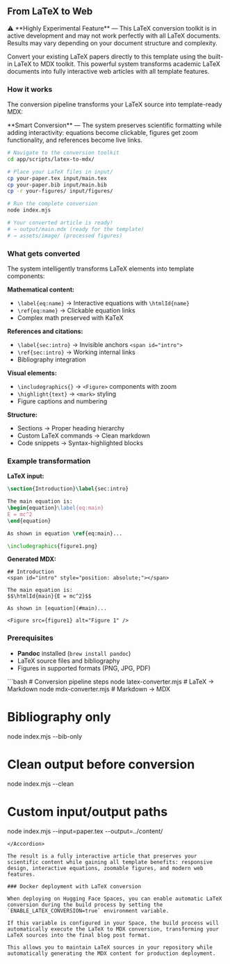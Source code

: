 
## From LaTeX to Web

<Note variant="warning">
⚠️ **Highly Experimental Feature** — This LaTeX conversion toolkit is in active development and may not work perfectly with all LaTeX documents. Results may vary depending on your document structure and complexity.
</Note>

Convert your existing LaTeX papers directly to this template using the built-in LaTeX to MDX toolkit. This powerful system transforms academic LaTeX documents into fully interactive web articles with all template features.

### How it works

The conversion pipeline transforms your LaTeX source into template-ready MDX:

<Note>
**Smart Conversion** — The system preserves scientific formatting while adding interactivity: equations become clickable, figures get zoom functionality, and references become live links.
</Note>

```bash
# Navigate to the conversion toolkit
cd app/scripts/latex-to-mdx/

# Place your LaTeX files in input/
cp your-paper.tex input/main.tex
cp your-paper.bib input/main.bib
cp -r your-figures/ input/figures/

# Run the complete conversion
node index.mjs

# Your converted article is ready!
# → output/main.mdx (ready for the template)
# → assets/image/ (processed figures)
```

### What gets converted

The system intelligently transforms LaTeX elements into template components:

**Mathematical content:**
- `\label{eq:name}` → Interactive equations with `\htmlId{name}`
- `\ref{eq:name}` → Clickable equation links
- Complex math preserved with KaTeX

**References and citations:**
- `\label{sec:intro}` → Invisible anchors `<span id="intro">`
- `\ref{sec:intro}` → Working internal links
- Bibliography integration

**Visual elements:**
- `\includegraphics{}` → `<Figure>` components with zoom
- `\highlight{text}` → `<mark>` styling  
- Figure captions and numbering

**Structure:**
- Sections → Proper heading hierarchy
- Custom LaTeX commands → Clean markdown
- Code snippets → Syntax-highlighted blocks

### Example transformation

**LaTeX input:**
```latex
\section{Introduction}\label{sec:intro}

The main equation is:
\begin{equation}\label{eq:main}
E = mc^2
\end{equation}

As shown in equation \ref{eq:main}...

\includegraphics{figure1.png}
```

**Generated MDX:**
```mdx
## Introduction
<span id="intro" style="position: absolute;"></span>

The main equation is:
$$\htmlId{main}{E = mc^2}$$

As shown in [equation](#main)...

<Figure src={figure1} alt="Figure 1" />
```

### Prerequisites

- **Pandoc** installed (`brew install pandoc`)
- LaTeX source files and bibliography
- Figures in supported formats (PNG, JPG, PDF)

<Accordion title="Advanced conversion options">
```bash
# Conversion pipeline steps
node latex-converter.mjs    # LaTeX → Markdown  
node mdx-converter.mjs      # Markdown → MDX

# Bibliography only
node index.mjs --bib-only

# Clean output before conversion
node index.mjs --clean

# Custom input/output paths
node index.mjs --input=paper.tex --output=../content/
```
</Accordion>

The result is a fully interactive article that preserves your scientific content while gaining all template benefits: responsive design, interactive equations, zoomable figures, and modern web features.

### Docker deployment with LaTeX conversion

When deploying on Hugging Face Spaces, you can enable automatic LaTeX conversion during the build process by setting the `ENABLE_LATEX_CONVERSION=true` environment variable. 

If this variable is configured in your Space, the build process will automatically execute the LaTeX to MDX conversion, transforming your LaTeX sources into the final blog post format.

This allows you to maintain LaTeX sources in your repository while automatically generating the MDX content for production deployment.

